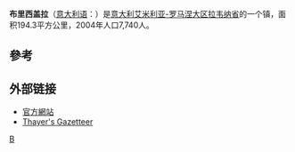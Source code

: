{{Infobox Italian comune
| name        = 布里西盖拉
| native_name = Brisighella
| official_name       = Comune di Brisighella
| image_skyline       = 077Brisighella.JPG
| imagesize           = 
| image_alt           = 
| image_caption       = 
| image_shield        = 
| shield_alt          = 
| image_map           = 
| map_alt             = 
| map_caption         = 
| pushpin_label_position = 
| pushpin_map_alt     = 
| latd  = 44 |latm  = 13 |lats  =  |latNS  = N
| longd = 11 |longm = 46 |longs =   |longEW = E 
| coordinates_type    = type:city(7,740)_region:IT
 | coordinates_footnotes = 
| region              = [[艾米利亚-罗马涅大区|艾米利亚-罗马涅大区]]
| province            = [[拉韦纳省|拉韦纳省]] (RA)
| mayor_party         = 
| mayor               = 
| area_footnotes      = 
| area_total_km2      = 194.3
| population_footnotes = <ref name="istat">All demographics and other statistics: Italian statistical institute [[国家统计研究所_(意大利)|Istat]].</ref>
| population_total    = 7809
| population_as_of    = 2011年6月30日
| pop_density_footnotes = 
| elevation_footnotes = 
| elevation_m         = 115
| twin1               = 
| twin1_country       = 
| saint               = 
| day                 = 
| postal_code         = 48013
| area_code           = 0546
| website             = {{official|http://www.comune.brisighella.ra.it/}}
| footnotes           = 
}}
'''布里西盖拉'''（[[意大利语|意大利语]]：'''{{lang|it|Brisighella}}'''）是[[意大利|意大利]][[艾米利亚-罗马涅大区|艾米利亚-罗马涅大区]][[拉韦纳省|拉韦纳省]]的一个镇，面积194.3平方公里，2004年人口7,740人。

==參考==
{{Reflist}}

==外部链接==
*[http://www.comune.brisighella.ra.it/ 官方網站] {{Wayback|url=http://www.comune.brisighella.ra.it/ |date=20080319054155 }}{{it}}
*[http://penelope.uchicago.edu/Thayer/E/Gazetteer/Places/Europe/Italy/Emilia-Romagna/Ravenna/Brisighella/Brisighella/home.html Thayer's Gazetteer]

{{拉韋納省市鎮}}

[[Category:拉韦纳省市镇|B]]

{{Italy-geo-stub}}